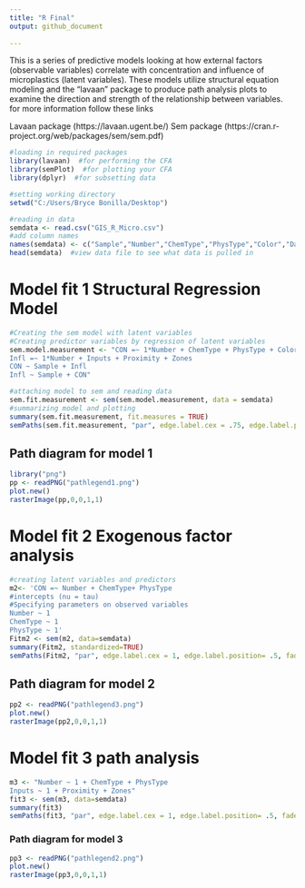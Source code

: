 ```yaml
---
title: "R Final"
output: github_document
  
---
```

This is a  series of predictive models looking at how external factors (observable variables) correlate with concentration and influence
of microplastics (latent variables). These models utilize structural equation modeling and the "lavaan" package to produce path analysis
plots to examine the direction and strength of the relationship between variables.
for more information  follow these links

Lavaan package (https://lavaan.ugent.be/)
Sem package (https://cran.r-project.org/web/packages/sem/sem.pdf)
```r


 
#loading in required packages
library(lavaan)  #for performing the CFA
library(semPlot)  #for plotting your CFA
library(dplyr)  #for subsetting data 

#setting working directory
setwd("C:/Users/Bryce Bonilla/Desktop")

#reading in data
semdata <- read.csv("GIS_R_Micro.csv")
#add column names
names(semdata) <- c("Sample","Number","ChemType","PhysType","Color","Date","Lat","Lon","Inputs","Proximity","Zones")
head(semdata)  #view data file to see what data is pulled in
```
# Model fit 1 Structural Regression Model
```r
#Creating the sem model with latent variables
#Creating predictor variables by regression of latent variables
sem.model.measurement <- "CON =~ 1*Number + ChemType + PhysType + Color
Infl =~ 1*Number + Inputs + Proximity + Zones
CON ~ Sample + Infl
Infl ~ Sample + CON"

#attaching model to sem and reading data
sem.fit.measurement <- sem(sem.model.measurement, data = semdata)
#summarizing model and plotting
summary(sem.fit.measurement, fit.measures = TRUE)
semPaths(sem.fit.measurement, "par", edge.label.cex = .75, edge.label.position= .5, fade = FALSE)  #plot our CFA. you can change layout with layout = argument. see ?semPaths() for more.
```

## Path diagram for model 1
```r

library("png")
pp <- readPNG("pathlegend1.png")
plot.new() 
rasterImage(pp,0,0,1,1)

```

# Model fit 2 Exogenous factor analysis
```r
#creating latent variables and predictors
m2<- 'CON =~ Number + ChemType+ PhysType
#intercepts (nu = tau) 
#Specifying parameters on observed variables
Number ~ 1
ChemType ~ 1 
PhysType ~ 1' 
Fitm2 <- sem(m2, data=semdata) 
summary(Fitm2, standardized=TRUE)
semPaths(Fitm2, "par", edge.label.cex = 1, edge.label.position= .5, fade = FALSE)
```

## Path diagram for model 2

```r

pp2 <- readPNG("pathlegend3.png")
plot.new() 
rasterImage(pp2,0,0,1,1)
```

# Model fit 3 path analysis
```r
m3 <- "Number ~ 1 + ChemType + PhysType
Inputs ~ 1 + Proximity + Zones"
fit3 <- sem(m3, data=semdata)
summary(fit3)
semPaths(fit3, "par", edge.label.cex = 1, edge.label.position= .5, fade = FALSE)
```

### Path diagram for model 3 

```r
      

pp3 <- readPNG("pathlegend2.png")
plot.new() 
rasterImage(pp3,0,0,1,1)
```
